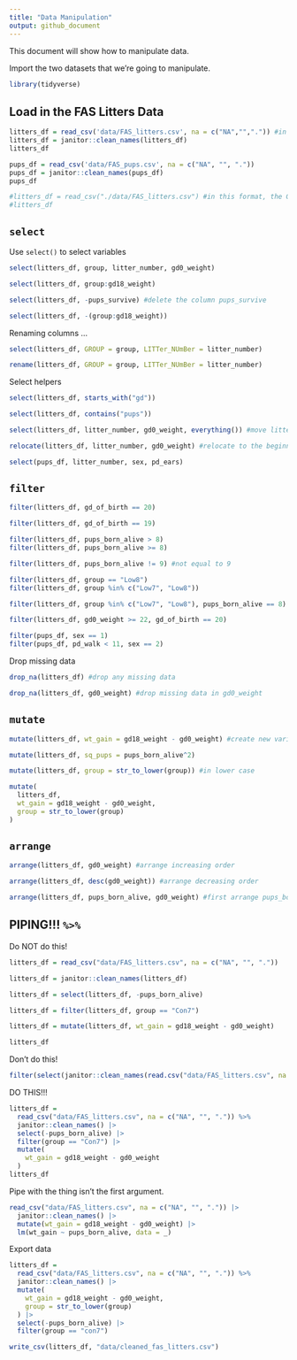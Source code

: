 ```yaml
---
title: "Data Manipulation"
output: github_document
---
```


This document will show how to manipulate data.

Import the two datasets that we're going to manipulate.

```r
library(tidyverse)
```

## Load in the FAS Litters Data

```r
litters_df = read_csv('data/FAS_litters.csv', na = c("NA","",".")) #in this format, gd0 and gd18 are dbl (numerical)
litters_df = janitor::clean_names(litters_df)
litters_df

pups_df = read_csv('data/FAS_pups.csv', na = c("NA", "", "."))
pups_df = janitor::clean_names(pups_df)
pups_df
```

```r
#litters_df = read_csv("./data/FAS_litters.csv") #in this format, the GD0 and GD18 are character
#litters_df
```

## `select`

Use `select()` to select variables

```r
select(litters_df, group, litter_number, gd0_weight)
```

```r
select(litters_df, group:gd18_weight)
```

```r
select(litters_df, -pups_survive) #delete the column pups_survive
```

```r
select(litters_df, -(group:gd18_weight)) 
```

Renaming columns ...

```r
select(litters_df, GROUP = group, LITTer_NUmBer = litter_number)

rename(litters_df, GROUP = group, LITTer_NUmBer = litter_number)
```

Select helpers

```r
select(litters_df, starts_with("gd"))

select(litters_df, contains("pups"))
```

```r
select(litters_df, litter_number, gd0_weight, everything()) #move litter_number and gd0 to beginning

relocate(litters_df, litter_number, gd0_weight) #relocate to the beginning
```

```r
select(pups_df, litter_number, sex, pd_ears)
```

## `filter`

```r
filter(litters_df, gd_of_birth == 20) 

filter(litters_df, gd_of_birth == 19)
```

```r
filter(litters_df, pups_born_alive > 8)
filter(litters_df, pups_born_alive >= 8)
```

```r
filter(litters_df, pups_born_alive != 9) #not equal to 9
```

```r
filter(litters_df, group == "Low8")
filter(litters_df, group %in% c("Low7", "Low8"))
```

```r
filter(litters_df, group %in% c("Low7", "Low8"), pups_born_alive == 8)

filter(litters_df, gd0_weight >= 22, gd_of_birth == 20)
```

```r
filter(pups_df, sex == 1)
filter(pups_df, pd_walk < 11, sex == 2)
```

Drop missing data

```r
drop_na(litters_df) #drop any missing data 

drop_na(litters_df, gd0_weight) #drop missing data in gd0_weight
```

## `mutate`

```r
mutate(litters_df, wt_gain = gd18_weight - gd0_weight) #create new variable - wt_gain

mutate(litters_df, sq_pups = pups_born_alive^2)

mutate(litters_df, group = str_to_lower(group)) #in lower case

mutate(
  litters_df,
  wt_gain = gd18_weight - gd0_weight,
  group = str_to_lower(group)
)
```

## `arrange`

```r
arrange(litters_df, gd0_weight) #arrange increasing order

arrange(litters_df, desc(gd0_weight)) #arrange decreasing order

arrange(litters_df, pups_born_alive, gd0_weight) #first arrange pups_born_alive in increasing order, then arrange gd0 in increasing order
```

## PIPING!!! `%>%`

Do NOT do this!
```r
litters_df = read_csv("data/FAS_litters.csv", na = c("NA", "", "."))

litters_df = janitor::clean_names(litters_df)

litters_df = select(litters_df, -pups_born_alive)

litters_df = filter(litters_df, group == "Con7")

litters_df = mutate(litters_df, wt_gain = gd18_weight - gd0_weight)

litters_df
```

Don't do this!
```r
filter(select(janitor::clean_names(read.csv("data/FAS_litters.csv", na = c("NA", "", "."))), -pups_born_alive), group == "Con7")
```

DO THIS!!!
```r
litters_df = 
  read_csv("data/FAS_litters.csv", na = c("NA", "", ".")) %>%
  janitor::clean_names() |>
  select(-pups_born_alive) |>
  filter(group == "Con7") |>
  mutate(
    wt_gain = gd18_weight - gd0_weight
  )
litters_df
```

Pipe with the thing isn't the first argument.

```r
read_csv("data/FAS_litters.csv", na = c("NA", "", ".")) |>
  janitor::clean_names() |>
  mutate(wt_gain = gd18_weight - gd0_weight) |>
  lm(wt_gain ~ pups_born_alive, data = _)
```

Export data

```r
litters_df = 
  read_csv("data/FAS_litters.csv", na = c("NA", "", ".")) %>%
  janitor::clean_names() |>
  mutate(
    wt_gain = gd18_weight - gd0_weight,
    group = str_to_lower(group)
  ) |>
  select(-pups_born_alive) |>
  filter(group == "con7")

write_csv(litters_df, "data/cleaned_fas_litters.csv")
```





